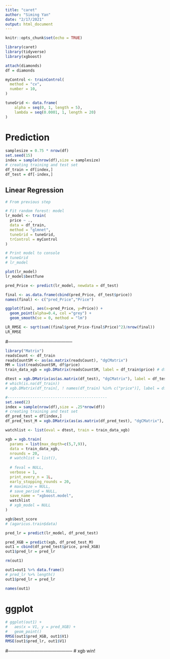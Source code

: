 ```yaml
---
title: "caret"
author: "Siming Yan"
date: "2/17/2021"
output: html_document
---
```


```r
knitr::opts_chunk$set(echo = TRUE)
```

```r
library(caret)
library(tidyverse)
library(xgboost)
```

```r
attach(diamonds)
df = diamonds
```

```r
myControl <- trainControl(
  method = "cv", 
  number = 10,
)

tuneGrid <- data.frame(
    alpha = seq(0, 1, length = 5),
    lambda = seq(0.0001, 1, length = 20)
)

```


# Prediction

```r
samplesize = 0.75 * nrow(df)
set.seed(15)
index = sample(nrow(df),size = samplesize)
# creating training and test set
df_train = df[index,]
df_test = df[-index,]
```

## Linear Regression

```r
# From previous step

# Fit random forest: model
lr_model <- train(
  price ~ .,
  data = df_train, 
  method = "glmnet",
  tuneGrid = tuneGrid,
  trControl = myControl
)

# Print model to console
# tuneGrid
# lr_model

```

```r
plot(lr_model)
lr_model$bestTune
```

```r
pred_Price <- predict(lr_model, newdata = df_test)

final <- as.data.frame(cbind(pred_Price, df_test$price))
names(final) <- c("pred_Price","Price")

ggplot(final, aes(x=pred_Price, y=Price)) +
  geom_point(alpha=0.4, col ="grey") + 
  geom_smooth(se = 0, method = "lm")


```

```r
LR_RMSE <- sqrt(sum((final$pred_Price-final$Price)^2)/nrow(final))
LR_RMSE
```

#--------------------------------------------

```r
library("Matrix")
readsCount <- df_train
readsCountSM <- as(as.matrix(readsCount), "dgCMatrix")
MM = list(readsCountSM, df$price)
train_data_xgb = xgb.DMatrix(readsCountSM, label = df_train$price) # dtrain

dtest = xgb.DMatrix(as(as.matrix(df_test), "dgCMatrix"), label = df_test$price)
# which(is.na(df_train))
# xgb.DMatrix(df_train[, ! names(df_train) %in% c("price")], label = df_train$price)

#--------------------------------------------
set.seed(2)
index = sample(nrow(df),size = .25*nrow(df))
# creating training and test set
df_pred_test = df[index,]
df_pred_test_M = xgb.DMatrix(as(as.matrix(df_pred_test), "dgCMatrix"), label = df_pred_test$price)
```

```r
watchlist <- list(eval = dtest, train = train_data_xgb)

xgb = xgb.train(
  params = list(max_depth=c(5,7,9)),
  data = train_data_xgb,
  nrounds = 20,
  # watchlist = list(),
  
  # feval = NULL,
  verbose = 1,
  print_every_n = 1L,
  early_stopping_rounds = 20,
  # maximize = NULL,
  # save_period = NULL,
  save_name = "xgboost.model",
  watchlist
  # xgb_model = NULL
)
```

```r
xgb$best_score
# (agaricus.train$data)

```

```r
pred_lr = predict(lr_model, df_pred_test)

```

```r
pred_XGB = predict(xgb, df_pred_test_M)
out1 = cbind(df_pred_test$price, pred_XGB)
out1$pred_lr = pred_lr

rm(out1)
```


```r
out1=out1 %>% data.frame()
# pred_lr %>% length()
out1$pred_lr = pred_lr

names(out1)
```


# ggplot
```r
# ggplot(out1) + 
#   aes(x = V1, y = pred_XGB) + 
#   geom_point() 
RMSE(out1$pred_XGB, out1$V1)
RMSE(out1$pred_lr, out1$V1)
```
#--------------------------------------------
# xgb win!